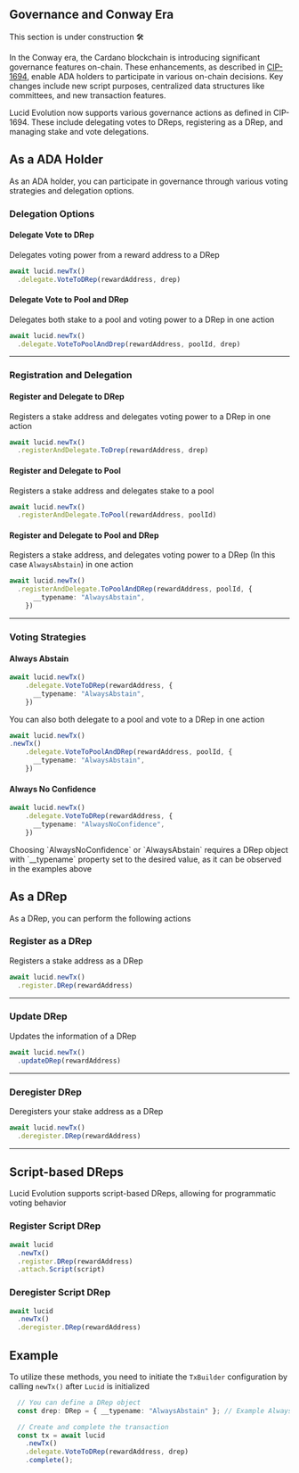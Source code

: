 
## Governance and Conway Era

<Callout>This section is under construction 🛠️</Callout>

In the Conway era, the Cardano blockchain is introducing significant governance features on-chain. These enhancements, as described in [CIP-1694](https://github.com/cardano-foundation/CIPs/tree/master/CIP-1694), enable ADA holders
to participate in various on-chain decisions. Key changes include new script purposes, centralized data structures like committees, and new transaction features.

Lucid Evolution now supports various governance actions as defined in CIP-1694. These include delegating votes to DReps, registering as a DRep, and managing stake and vote delegations.

## As a ADA Holder

As an ADA holder, you can participate in governance through various voting strategies and delegation options.

<Steps>

### Delegation Options

#### Delegate Vote to DRep

Delegates voting power from a reward address to a DRep
```typescript
await lucid.newTx()
  .delegate.VoteToDRep(rewardAddress, drep)
```

#### Delegate Vote to Pool and DRep

Delegates both stake to a pool and voting power to a DRep in one action

```typescript
await lucid.newTx()
  .delegate.VoteToPoolAndDrep(rewardAddress, poolId, drep)
```

---

### Registration and Delegation
#### Register and Delegate to DRep

Registers a stake address and delegates voting power to a DRep in one action

```typescript
await lucid.newTx()
  .registerAndDelegate.ToDrep(rewardAddress, drep)
```

#### Register and Delegate to Pool

Registers a stake address and delegates stake to a pool 
```typescript
await lucid.newTx()
  .registerAndDelegate.ToPool(rewardAddress, poolId)
```

#### Register and Delegate to Pool and DRep
Registers a stake address, and delegates voting power to a DRep (In this case `AlwaysAbstain`) in one action

```typescript
await lucid.newTx()
  .registerAndDelegate.ToPoolAndDRep(rewardAddress, poolId, {
      __typename: "AlwaysAbstain",
    })
```

---

### Voting Strategies

#### Always Abstain

```typescript
await lucid.newTx()
    .delegate.VoteToDRep(rewardAddress, {
      __typename: "AlwaysAbstain",
    })
```

You can also both delegate to a pool and vote to a DRep in one action

```typescript
await lucid.newTx()
.newTx()
    .delegate.VoteToPoolAndDRep(rewardAddress, poolId, {
      __typename: "AlwaysAbstain",
    })
```

#### Always No Confidence

```typescript
await lucid.newTx()
    .delegate.VoteToDRep(rewardAddress, {
      __typename: "AlwaysNoConfidence",
    })
```

</Steps>

<Callout>
Choosing `AlwaysNoConfidence` or `AlwaysAbstain` requires a DRep object with `__typename` property set to the desired value, as it can be observed in the examples above
</Callout>

## As a DRep

As a DRep, you can perform the following actions

<Steps>

### Register as a DRep

Registers a stake address as a DRep

```typescript
await lucid.newTx()
  .register.DRep(rewardAddress)
```

---

### Update DRep

Updates the information of a DRep

```typescript
await lucid.newTx()
  .updateDRep(rewardAddress)
```

---

### Deregister DRep

Deregisters your stake address as a DRep

```typescript
await lucid.newTx()
  .deregister.DRep(rewardAddress)
```

---

</Steps>

## Script-based DReps

<Steps>

Lucid Evolution supports script-based DReps, allowing for programmatic voting behavior

### Register Script DRep

```typescript
await lucid
  .newTx()
  .register.DRep(rewardAddress)
  .attach.Script(script)
```

### Deregister Script DRep

```typescript
await lucid
  .newTx()
  .deregister.DRep(rewardAddress)
```

</Steps>

## Example

To utilize these methods, you need to initiate the `TxBuilder` configuration by calling `newTx()` after `Lucid` is initialized

```typescript
  // You can define a DRep object
  const drep: DRep = { __typename: "AlwaysAbstain" }; // Example AlwaysAbstain DRep

  // Create and complete the transaction
  const tx = await lucid
    .newTx()
    .delegate.VoteToDRep(rewardAddress, drep)
    .complete();
```
